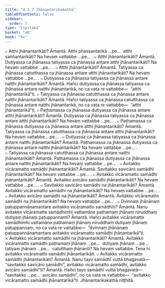 ```yaml
---
title: "4.3.7 Jhānantarikakathā"
tableOfContents: false
sidebar:
  order: 7
type: "tipitaka"
basket: "ab"
book: "kv"
---
```



<DynamicBreadcrumb />

<Division number="817" book="kv" bookNo="32" page="412">

<Paragraph number="2552" book="kv">
๐ Atthi jhānantarikāti? Āmantā. Atthi phassantarikā …pe…  atthi saññantarikāti? Na hevaṃ vattabbe …pe… .
</Paragraph>

<Paragraph number="2553" book="kv">
๐ Atthi jhānantarikāti? Āmantā. Dutiyassa ca jhānassa tatiyassa ca jhānassa antare atthi jhānantarikāti? Na hevaṃ vattabbe …pe… .
</Paragraph>

<Paragraph number="2554" book="kv">
๐ Atthi jhānantarikāti? Āmantā. Tatiyassa ca jhānassa catutthassa ca jhānassa antare atthi jhānantarikāti? Na hevaṃ vattabbe …pe… .
</Paragraph>

<Paragraph number="2555" book="kv">
๐ Dutiyassa ca jhānassa tatiyassa ca jhānassa antare natthi jhānantarikāti? Āmantā. Hañci dutiyassa ca jhānassa tatiyassa ca jhānassa antare natthi jhānantarikā, no ca vata re vattabbe—  “atthi jhānantarikā”ti.
</Paragraph>

<Paragraph number="2556" book="kv">
๐ Tatiyassa ca jhānassa catutthassa ca jhānassa antare natthi jhānantarikāti? Āmantā. Hañci tatiyassa ca jhānassa catutthassa ca jhānassa antare natthi jhānantarikā, no ca vata re vattabbe—  “atthi jhānantarikā”ti.
</Paragraph>

</Division>
<Division number="818" book="kv" bookNo="32" page="413">

<Paragraph number="2557" book="kv">
๐ Paṭhamassa ca jhānassa dutiyassa ca jhānassa antare atthi jhānantarikāti? Āmantā. Dutiyassa ca jhānassa tatiyassa ca jhānassa antare atthi jhānantarikāti? Na hevaṃ vattabbe …pe… .
</Paragraph>

<Paragraph number="2558" book="kv">
๐ Paṭhamassa ca jhānassa dutiyassa ca jhānassa antare atthi jhānantarikāti? Āmantā. Tatiyassa ca jhānassa catutthassa ca jhānassa antare atthi jhānantarikāti? Na hevaṃ vattabbe …pe… .
</Paragraph>

<Paragraph number="2559" book="kv">
๐ Dutiyassa ca jhānassa tatiyassa ca jhānassa antare natthi jhānantarikāti? Āmantā. Paṭhamassa ca jhānassa dutiyassa ca jhānassa antare natthi jhānantarikāti? Na hevaṃ vattabbe …pe… .
</Paragraph>

<Paragraph number="2560" book="kv">
๐ Tatiyassa ca jhānassa catutthassa ca jhānassa antare natthi jhānantarikāti? Āmantā. Paṭhamassa ca jhānassa dutiyassa ca jhānassa antare natthi jhānantarikāti? Na hevaṃ vattabbe …pe… .
</Paragraph>

</Division>
<Division number="819" book="kv" bookNo="32" page="413">

<Paragraph number="2561" book="kv">
๐ Avitakko vicāramatto samādhi jhānantarikāti? Āmantā. Savitakko savicāro samādhi jhānantarikāti? Na hevaṃ vattabbe …pe… .
</Paragraph>

<Paragraph number="2562" book="kv">
๐ Avitakko vicāramatto samādhi jhānantarikāti? Āmantā. Avitakko avicāro samādhi jhānantarikāti? Na hevaṃ vattabbe …pe… .
</Paragraph>

<Paragraph number="2563" book="kv">
๐ Savitakko savicāro samādhi na jhānantarikāti? Āmantā. Avitakko vicāramatto samādhi na jhānantarikāti? Na hevaṃ vattabbe …pe… .
</Paragraph>

<Paragraph number="2564" book="kv">
๐ Avitakko avicāro samādhi na jhānantarikāti? Āmantā. Avitakko vicāramatto samādhi na jhānantarikāti? Na hevaṃ vattabbe …pe… .
</Paragraph>

</Division>
<Division number="820" book="kv" bookNo="32" page="413">

<Paragraph number="2565" book="kv">
๐ Dvinnaṃ jhānānaṃ paṭuppannānamantare avitakko vicāramatto samādhīti? Āmantā. Nanu avitakke vicāramatte samādhimhi vattamāne paṭhamaṃ jhānaṃ niruddhaṃ dutiyaṃ jhānaṃ paṭuppannanti? Āmantā. Hañci avitakke vicāramatte samādhimhi vattamāne paṭhamaṃ jhānaṃ niruddhaṃ dutiyaṃ jhānaṃ paṭuppannaṃ, no ca vata re vattabbe—  “dvinnaṃ jhānānaṃ paṭuppannānamantare avitakko vicāramatto samādhi jhānantarikā”ti.
</Paragraph>

</Division>
<Division number="821" book="kv" bookNo="32" page="414">

<Paragraph number="2566" book="kv">
× Avitakko vicāramatto samādhi na jhānantarikāti? Āmantā. Avitakko vicāramatto samādhi paṭhamaṃ jhānaṃ …pe…  dutiyaṃ jhānaṃ …pe…  tatiyaṃ jhānaṃ …pe…  catutthaṃ jhānanti? Na hevaṃ vattabbe. Tena hi avitakko vicāramatto samādhi jhānantarikāti.
</Paragraph>

</Division>
<Division number="822" book="kv" bookNo="32" page="414">

<Paragraph number="2567" book="kv">
๐ Avitakko vicāramatto samādhi jhānantarikāti? Āmantā. Nanu tayo samādhī vuttā bhagavatā—  “savitakko savicāro samādhi”, avitakko vicāramatto samādhi, avitakko avicāro samādhī”ti? Āmantā. Hañci tayo samādhī vuttā bhagavatā—  “savitakko …pe…  avicāro samādhi”, no ca vata re vattabbe—  “avitakko vicāramatto samādhi jhānantarikā”ti.

</Paragraph>
</Division>

<Paragraph number="2568" type="center" book="kv">
Jhānantarikakathā niṭṭhitā.
</Paragraph>